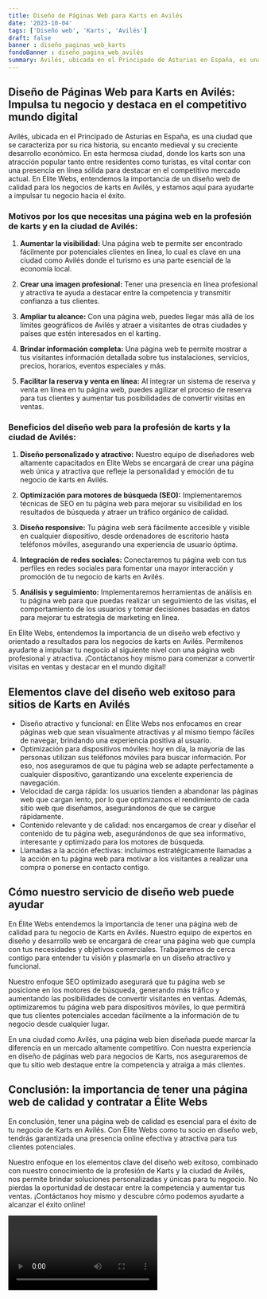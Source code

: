 ```yaml
---
title: Diseño de Páginas Web para Karts en Avilés
date: '2023-10-04'
tags: ['Diseño web', 'Karts', 'Avilés']
draft: false
banner : diseño_paginas_web_karts
fondoBanner : diseño_pagina_web_avilés
summary: Avilés, ubicada en el Principado de Asturias en España, es una ciudad que se caracteriza por su rica historia, su encanto medieval y su creciente desarrollo económico. En esta hermosa ciudad, donde los karts son una atracción popular tanto entre residentes como turistas, es vital contar con una presencia en línea sólida para destacar en el competitivo mercado actual. En Elite Webs, entendemos la importancia de un diseño web de calidad para los negocios de karts en Avilés, y estamos aquí para ayudarte a impulsar tu negocio hacia el éxito.
---
```


## Diseño de Páginas Web para Karts en Avilés: Impulsa tu negocio y destaca en el competitivo mundo digital

Avilés, ubicada en el Principado de Asturias en España, es una ciudad que se caracteriza por su rica historia, su encanto medieval y su creciente desarrollo económico. En esta hermosa ciudad, donde los karts son una atracción popular tanto entre residentes como turistas, es vital contar con una presencia en línea sólida para destacar en el competitivo mercado actual. En Elite Webs, entendemos la importancia de un diseño web de calidad para los negocios de karts en Avilés, y estamos aquí para ayudarte a impulsar tu negocio hacia el éxito.

### Motivos por los que necesitas una página web en la profesión de karts y en la ciudad de Avilés:

1. **Aumentar la visibilidad:** Una página web te permite ser encontrado fácilmente por potenciales clientes en línea, lo cual es clave en una ciudad como Avilés donde el turismo es una parte esencial de la economía local.

2. **Crear una imagen profesional:** Tener una presencia en línea profesional y atractiva te ayuda a destacar entre la competencia y transmitir confianza a tus clientes.

3. **Ampliar tu alcance:** Con una página web, puedes llegar más allá de los límites geográficos de Avilés y atraer a visitantes de otras ciudades y países que estén interesados en el karting.

4. **Brindar información completa:** Una página web te permite mostrar a tus visitantes información detallada sobre tus instalaciones, servicios, precios, horarios, eventos especiales y más.

5. **Facilitar la reserva y venta en línea:** Al integrar un sistema de reserva y venta en línea en tu página web, puedes agilizar el proceso de reserva para tus clientes y aumentar tus posibilidades de convertir visitas en ventas.

### Beneficios del diseño web para la profesión de karts y la ciudad de Avilés:

1. **Diseño personalizado y atractivo:** Nuestro equipo de diseñadores web altamente capacitados en Elite Webs se encargará de crear una página web única y atractiva que refleje la personalidad y emoción de tu negocio de karts en Avilés.

2. **Optimización para motores de búsqueda (SEO):** Implementaremos técnicas de SEO en tu página web para mejorar su visibilidad en los resultados de búsqueda y atraer un tráfico orgánico de calidad.

3. **Diseño responsive:** Tu página web será fácilmente accesible y visible en cualquier dispositivo, desde ordenadores de escritorio hasta teléfonos móviles, asegurando una experiencia de usuario óptima.

4. **Integración de redes sociales:** Conectaremos tu página web con tus perfiles en redes sociales para fomentar una mayor interacción y promoción de tu negocio de karts en Avilés.

5. **Análisis y seguimiento:** Implementaremos herramientas de análisis en tu página web para que puedas realizar un seguimiento de las visitas, el comportamiento de los usuarios y tomar decisiones basadas en datos para mejorar tu estrategia de marketing en línea.

En Elite Webs, entendemos la importancia de un diseño web efectivo y orientado a resultados para los negocios de karts en Avilés. Permítenos ayudarte a impulsar tu negocio al siguiente nivel con una página web profesional y atractiva. ¡Contáctanos hoy mismo para comenzar a convertir visitas en ventas y destacar en el mundo digital!

<GifSeo />

<Cta />

## Elementos clave del diseño web exitoso para sitios de Karts en Avilés

- Diseño atractivo y funcional: en Élite Webs nos enfocamos en crear páginas web que sean visualmente atractivas y al mismo tiempo fáciles de navegar, brindando una experiencia positiva al usuario.
- Optimización para dispositivos móviles: hoy en día, la mayoría de las personas utilizan sus teléfonos móviles para buscar información. Por eso, nos aseguramos de que tu página web se adapte perfectamente a cualquier dispositivo, garantizando una excelente experiencia de navegación.
- Velocidad de carga rápida: los usuarios tienden a abandonar las páginas web que cargan lento, por lo que optimizamos el rendimiento de cada sitio web que diseñamos, asegurándonos de que se cargue rápidamente.
- Contenido relevante y de calidad: nos encargamos de crear y diseñar el contenido de tu página web, asegurándonos de que sea informativo, interesante y optimizado para los motores de búsqueda.
- Llamadas a la acción efectivas: incluimos estratégicamente llamadas a la acción en tu página web para motivar a los visitantes a realizar una compra o ponerse en contacto contigo.

## Cómo nuestro servicio de diseño web puede ayudar

En Élite Webs entendemos la importancia de tener una página web de calidad para tu negocio de Karts en Avilés. Nuestro equipo de expertos en diseño y desarrollo web se encargará de crear una página web que cumpla con tus necesidades y objetivos comerciales. Trabajaremos de cerca contigo para entender tu visión y plasmarla en un diseño atractivo y funcional.

Nuestro enfoque SEO optimizado asegurará que tu página web se posicione en los motores de búsqueda, generando más tráfico y aumentando las posibilidades de convertir visitantes en ventas. Además, optimizaremos tu página web para dispositivos móviles, lo que permitirá que tus clientes potenciales accedan fácilmente a la información de tu negocio desde cualquier lugar.

En una ciudad como Avilés, una página web bien diseñada puede marcar la diferencia en un mercado altamente competitivo. Con nuestra experiencia en diseño de páginas web para negocios de Karts, nos aseguraremos de que tu sitio web destaque entre la competencia y atraiga a más clientes.

## Conclusión: la importancia de tener una página web de calidad y contratar a Élite Webs

En conclusión, tener una página web de calidad es esencial para el éxito de tu negocio de Karts en Avilés. Con Élite Webs como tu socio en diseño web, tendrás garantizada una presencia online efectiva y atractiva para tus clientes potenciales.

Nuestro enfoque en los elementos clave del diseño web exitoso, combinado con nuestro conocimiento de la profesión de Karts y la ciudad de Avilés, nos permite brindar soluciones personalizadas y únicas para tu negocio. No pierdas la oportunidad de destacar entre la competencia y aumentar tus ventas. ¡Contáctanos hoy mismo y descubre cómo podemos ayudarte a alcanzar el éxito online!

<Video />

<CtaBot job='Karts' city='Avilés'/>

<Gmaps query='Avilés+españa+maps' />